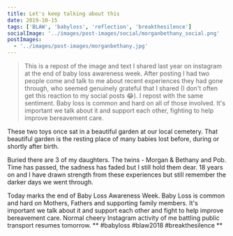 ```yaml
---
title: Let's keep talking about this
date: 2019-10-15
tags: ['BLAW', 'babyloss', 'reflection', 'breakthesilence']
socialImage: '../images/post-images/social/morganbethany_social.png'
postImages:
  - '../images/post-images/morganbethany.jpg'
---
```



> This is a repost of the image and text I shared last year on instagram at the end of baby loss awareness week. After posting I had two people come and talk to me about recent experiences they had gone through, who seemed genuinely grateful that I shared (I don't often get this reaction to my social posts 😂). I repost with the same sentiment. Baby loss is common and hard on all of those involved. It's important we talk about it and support each other, fighting to help improve bereavement care.

These two toys once sat in a beautiful garden at our local cemetery. That beautiful garden is the resting place of many babies lost before, during or shortly after birth.

Buried there are 3 of my daughters. The twins - Morgan & Bethany and Pob. Time has passed, the sadness has faded but I still hold them dear. 18 years on and I have drawn strength from these experiences but still remember the darker days we went through.

Today marks the end of Baby Loss Awareness Week. Baby Loss is common and hard on Mothers, Fathers and supporting family members. It's important we talk about it and support each other and fight to help improve bereavement care.
Normal cheery Instagram activity of me battling public transport resumes tomorrow. ** #babyloss #blaw2018 #breakthesilence **

<GatsbyImage
  alt="for Morgan and bethany"
  title="for Morgan and Bethany"
  image={getImage(props.frontmatter.postImages[0])}
  className="imageFull"
/>
